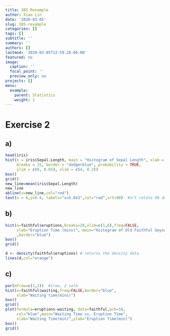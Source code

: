 ---
title: 385.Rexample
author: Xiao Lin
date: '2020-03-05'
slug: 385-rexample
categories: []
tags: []
subtitle: ''
summary: ''
authors: []
lastmod: '2020-03-05T12:59:28-06:00'
featured: no
image:
  caption: ''
  focal_point: ''
  preview_only: no
projects: []
menu:
  example:
    parent: Statistics
    weight: 1
---
# Exercise 2
## a)
```{r}
head(iris) 
hist(x = iris$Sepal.Length, main = "Histogram of Sepal Length", xlab = "Sepal Length",
     breaks = 15, border = "dodgerblue", probability = TRUE,
     ylim = c(0, 0.65), xlim = c(4, 8.2))
box()
grid()
new_line=mean(iris$Sepal.Length)
new_line
abline(v=new_line,col="red")
text(x = 6,y=0.4, labels="x=5.843",col="red",srt=90)  #srt rotate 90 degree

```

## b)
```{r}
hist(x=faithful$eruptions,breaks=20,xlim=c(1,6),freq=FALSE,
     xlab="Eruption Time (mins)", main="Histogram of Old Faithful Geyser Eruption Time" 
     ,border="blue")
box()
grid()

d <- density(faithful$eruptions) # returns the density data
lines(d,col="orange")

```

## c)
```{r}
par(mfrow=c(1,2))  #1row, 2 colm
hist(x=faithful$waiting,freq=FALSE,border="blue",
     xlab="Waiting time(mins)")
box()
grid()
plot(formula=eruptions~waiting, data=faithful,pch=16,
     col="blue",main="Waiting Time vs. Eruption Time",
     xlab="Waiting Time(min)",ylab="Eruption Time(min)")
box()
grid()

```

